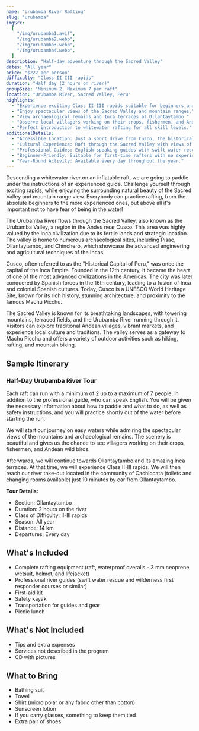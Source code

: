 ```yaml
---
name: "Urubamba River Rafting"
slug: "urubamba"
imgSrc:
  [
    "/img/urubamba1.avif",
    "/img/urubamba2.webp",
    "/img/urubamba3.webp",
    "/img/urubamba4.webp",
  ]
description: "Half-day adventure through the Sacred Valley"
dates: "All year"
price: "$222 per person"
difficulty: "Class II-III rapids"
duration: "Half day (2 hours on river)"
groupSize: "Minimum 2, Maximum 7 per raft"
location: "Urubamba River, Sacred Valley, Peru"
highlights:
  - "Experience exciting Class II-III rapids suitable for beginners and experienced rafters."
  - "Enjoy spectacular views of the Sacred Valley and mountain ranges."
  - "View archaeological remains and Inca terraces at Ollantaytambo."
  - "Observe local villagers working on their crops, fishermen, and Andean wild birds."
  - "Perfect introduction to whitewater rafting for all skill levels."
additionalDetails:
  - "Accessible Location: Just a short drive from Cusco, the historical capital of Peru."
  - "Cultural Experience: Raft through the Sacred Valley with views of ancient Inca ruins."
  - "Professional Guides: English-speaking guides with swift water rescue training."
  - "Beginner-Friendly: Suitable for first-time rafters with no experience necessary."
  - "Year-Round Activity: Available every day throughout the year."
---
```


Descending a whitewater river on an inflatable raft, we are going to paddle under the instructions of an experienced guide. Challenge yourself through exciting rapids, while enjoying the surrounding natural beauty of the Sacred Valley and mountain range view. Everybody can practice rafting, from the absolute beginners to the more experienced ones, but above all it's important not to have fear of being in the water!

The Urubamba River flows through the Sacred Valley, also known as the Urubamba Valley, a region in the Andes near Cusco. This area was highly valued by the Inca civilization due to its fertile lands and strategic location. The valley is home to numerous archaeological sites, including Pisac, Ollantaytambo, and Chinchero, which showcase the advanced engineering and agricultural techniques of the Incas.

Cusco, often referred to as the "Historical Capital of Peru," was once the capital of the Inca Empire. Founded in the 12th century, it became the heart of one of the most advanced civilizations in the Americas. The city was later conquered by Spanish forces in the 16th century, leading to a fusion of Inca and colonial Spanish cultures. Today, Cusco is a UNESCO World Heritage Site, known for its rich history, stunning architecture, and proximity to the famous Machu Picchu.

The Sacred Valley is known for its breathtaking landscapes, with towering mountains, terraced fields, and the Urubamba River running through it. Visitors can explore traditional Andean villages, vibrant markets, and experience local culture and traditions. The valley serves as a gateway to Machu Picchu and offers a variety of outdoor activities such as hiking, rafting, and mountain biking.

## Sample Itinerary

### Half-Day Urubamba River Tour

Each raft can run with a minimum of 2 up to a maximum of 7 people, in addition to the professional guide, who can speak English. You will be given the necessary information about how to paddle and what to do, as well as safety instructions, and you will practice shortly out of the water before starting the run.

We will start our journey on easy waters while admiring the spectacular views of the mountains and archaeological remains. The scenery is beautiful and gives us the chance to see villagers working on their crops, fishermen, and Andean wild birds.

Afterwards, we will continue towards Ollantaytambo and its amazing Inca terraces. At that time, we will experience Class II-III rapids. We will then reach our river take-out located in the community of Cachiccata (toilets and changing rooms available) just 10 minutes by car from Ollantaytambo.

**Tour Details:**

- Section: Ollantaytambo
- Duration: 2 hours on the river
- Class of Difficulty: II-III rapids
- Season: All year
- Distance: 14 km
- Departures: Every day

## What's Included

- Complete rafting equipment (raft, waterproof overalls - 3 mm neoprene wetsuit, helmet, and lifejacket)
- Professional river guides (swift water rescue and wilderness first responder courses or similar)
- First-aid kit
- Safety kayak
- Transportation for guides and gear
- Picnic lunch

## What's Not Included

- Tips and extra expenses
- Services not described in the program
- CD with pictures

## What to Bring

- Bathing suit
- Towel
- Shirt (micro polar or any fabric other than cotton)
- Sunscreen lotion
- If you carry glasses, something to keep them tied
- Extra pair of shoes
